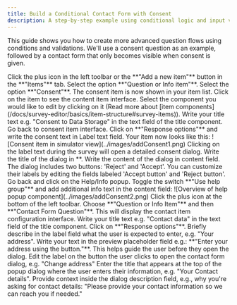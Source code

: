 ```yaml
---
title: Build a Conditional Contact Form with Consent 
description: A step-by-step example using conditional logic and input validation.
---
```


This guide shows you how to create more advanced question flows using conditions and validations. 
We'll use a consent question as an example, followed by a contact form that only becomes visible when consent is given.

<Steps>
<Step>
Click the plus icon in the left toolbar or the **"Add a new item"** button in the **"Items"** tab.
</Step>
<Step>
Select the option **"Question or Info item"**.
</Step>
<Step>
Select the option **"Consent"**. The consent item is now shown in your item list. Click on the item to see the content item interface.
</Step>
<Step>
Select the component you would like to edit by clicking on it (Read more about [item components](/docs/survey-editor/basics/item-structure#survey-items)).
</Step>
<Step>
Write your title text e.g. "Consent to Data Storage" in the text field of the title component. Go back to consent item interface.
</Step>
<Step>
Click on **"Response options"** and write the consent text in Label text field. Your item now looks like this:
![Consent item in simulator view](../images/addConsent1.png)
</Step>
<Step>
Clicking on the label text during the survey will open a detailed consent dialog. Write the title of the dialog in **.
</Step>
<Step>
Write the content of the dialog in content field. 
</Step>
<Step>
The dialog includes two buttons: 'Reject' and 'Accept'. You can customize their labels by editing the fields labeled 'Accept button' and 'Reject button'.
</Step>
<Step>
Go back and click on the Help/Info popup.
</Step>
<Step>
 Toggle the switch **"Use help group"** and add additional info text in the content field: 
![Overview of help popup component](../images/addConsent2.png)
</Step>
<Step>
Click the plus icon at the bottom of the left toolbar.
</Step>
<Step>
Choose **"Question or Info Item"** and then **"Contact Form Question"**. This will display the contact item configuration interface.
</Step>
<Step>
Write your title text e.g. "Contact data" in the text field of the title component. 
</Step>
<Step>
Click on **"Response options"**.
</Step>
<Step>
 Briefly describe in the label field what the user is expected to enter, e.g. "Your address".
 </Step>
<Step>
Write your text in the preview placeholder field e.g.: **"Enter your address using the button."**. This helps guide the user before they open the dialog.
</Step>
Edit the label on the button the user clicks to open the contact form dialog, e.g. "Change address"
<Step>
</Step>
Enter the title that appears at the top of the popup dialog where the user enters their information, e.g. "Your Contact details".
<Step>
</Step>
Provide context inside the dialog description field, e.g., why you're asking for contact details: "Please provide your contact information so we can reach you if needed."
<Step>
 </Step>
</Steps>
